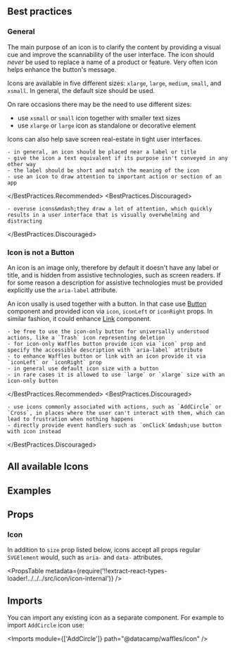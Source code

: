 

<Layout title="Icon" description="An icon visually indicates available action or option. Icons help the user more easily understand common interaction patterns.">

## Best practices

### General

The main purpose of an icon is to clarify the content by providing a visual cue and improve the scannability of the user interface. The icon should _never_ be used to replace a name of a product or feature. Very often icon helps enhance the button's message.

Icons are available in five different sizes: `xlarge`, `large`, `medium`, `small`, and `xsmall`. In general, the default size should be used.

On rare occasions there may be the need to use different sizes:

- use `xsmall` or `small` icon together with smaller text sizes
- use `xlarge` or `large` icon as standalone or decorative element

Icons can also help save screen real-estate in tight user interfaces.

<BestPractices>
  <BestPractices.Recommended>

    - in general, an icon should be placed near a label or title
    - give the icon a text equivalent if its purpose isn't conveyed in any other way
    - the label should be short and match the meaning of the icon
    - use an icon to draw attention to important action or section of an app

  </BestPractices.Recommended>
  <BestPractices.Discouraged>

    - overuse icons&mdash;they draw a lot of attention, which quickly results in a user interface that is visually overwhelming and distracting

  </BestPractices.Discouraged>
</BestPractices>

### Icon is not a Button

An icon is an image only, therefore by default it doesn't have any label or title, and is hidden from assistive technologies, such as screen readers. If for some reason a description for assistive technologies must be provided explicitly use the `aria-label` attribute.

An icon usally is used together with a button. In that case use [Button](/components/button) component and provided icon via `icon`, `iconLeft` or `iconRight` props. In similar fashion, it could enhance [Link](/components/link) component.

<BestPractices>
  <BestPractices.Recommended>

    - be free to use the icon-only button for universally understood actions, like a `Trash` icon representing deletion
    - for icon-only Waffles button provide icon via `icon` prop and specify the accessible description with `aria-label` attribute
    - to enhance Waffles button or link with an icon provide it via `iconLeft` or `iconRight` prop
    - in general use default icon size with a button
    - in rare cases it is allowed to use `large` or `xlarge` size with an icon-only button

  </BestPractices.Recommended>
  <BestPractices.Discouraged>

    - use icons commonly associated with actions, such as `AddCircle` or `Cross`, in places where the user can't interact with them, which can lead to frustration when nothing happens
    - directly provide event handlers such as `onClick`&mdash;use button with icon instead

  </BestPractices.Discouraged>
</BestPractices>

## All available Icons

<AllIconsGrid />

## Examples

<Example title="Sizes" path="icon/sizes">
  <Sizes />
</Example>

<Example title="In a Button" path="icon/in-a-button">
  <InAButton />
</Example>

<Example title="In a Link" path="icon/in-a-link">
  <InALink />
</Example>

## Props

### Icon

In addition to `size` prop listed below, icons accept all props regular `SVGElement` would, such as `aria-` and `data-` attributes.

<PropsTable
  metadata={require('!!extract-react-types-loader!../../../src/icon/icon-internal')}
/>

## Imports

You can import any existing icon as a separate component. For example to import `AddCircle` icon use:

<Imports module={['AddCircle']} path="@datacamp/waffles/icon" />

</Layout>
